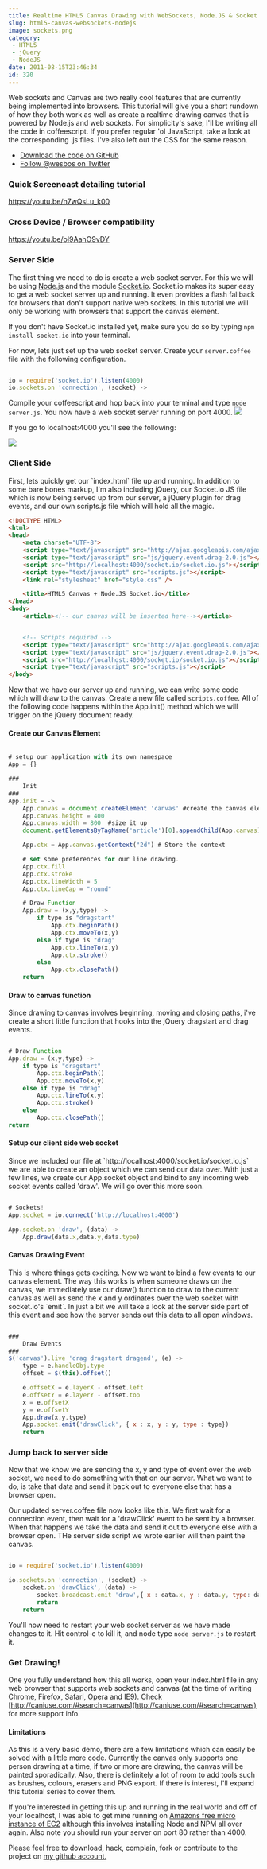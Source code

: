 ```yaml
---
title: Realtime HTML5 Canvas Drawing with WebSockets, Node.JS & Socket.io
slug: html5-canvas-websockets-nodejs
image: sockets.png
category:
 - HTML5
 - jQuery
 - NodeJS
date: 2011-08-15T23:46:34
id: 320
---
```


Web sockets and Canvas are two really cool features that are currently being implemented into browsers. This tutorial will give you a short rundown of how they both work as well as create a realtime drawing canvas that is powered by Node.js and web sockets. For simplicity's sake, I'll be writing all the code in coffeescript. If you prefer regular 'ol JavaScript, take a look at the corresponding .js files. I've also left out the CSS for the same reason.

- [Download the code on GitHub](https://github.com/wesbos/websocket-canvas-draw)
- [Follow @wesbos on Twitter](http://twitter.com/wesbos)

### Quick Screencast detailing tutorial

https://youtu.be/n7wQsLu_k00

### Cross Device / Browser compatibility

https://youtu.be/oI9AahO9vDY

### Server Side

The first thing we need to do is create a web socket server. For this we will be using [Node.js](http://nodejs.org/) and the module [Socket.io](http://socket.io). Socket.io makes its super easy to get a web socket server up and running. It even provides a flash fallback for browsers that don't support native web sockets. In this tutorial we will only be working with browsers that support the canvas element.

If you don't have Socket.io installed yet, make sure you do so by typing `npm install socket.io` into your terminal.

For now, lets just set up the web socket server. Create your `server.coffee` file with the following configuration.

```js

io = require('socket.io').listen(4000)
io.sockets.on 'connection', (socket) ->
```

Compile your coffeescript and hop back into your terminal and type `node server.js`. You now have a web socket server running on port 4000. ![](Screen_Shot_2011-08-12_at_7.35.45_PM.png)

If you go to localhost:4000 you'll see the following:

![](Screen_Shot_2011-08-12_at_7.36.08_PM.png)

### Client Side

First, lets quickly get our \`index.html\` file up and running. In addition to some bare bones markup, I'm also including jQuery, our Socket.io JS file which is now being served up from our server, a jQuery plugin for drag events, and our own scripts.js file which will hold all the magic.

```html
<!DOCTYPE HTML>
<html>
<head>
    <meta charset="UTF-8">
    <script type="text/javascript" src="http://ajax.googleapis.com/ajax/libs/jquery/1.6.2/jquery.min.js"></script>
    <script type="text/javascript" src="js/jquery.event.drag-2.0.js"></script>
    <script src="http://localhost:4000/socket.io/socket.io.js"></script>
    <script type="text/javascript" src="scripts.js"></script>
    <link rel="stylesheet" href="style.css" />

    <title>HTML5 Canvas + Node.JS Socket.io</title>
</head>
<body>
    <article><!-- our canvas will be inserted here--></article>


    <!-- Scripts required -->
    <script type="text/javascript" src="http://ajax.googleapis.com/ajax/libs/jquery/1.6.2/jquery.min.js"></script>
    <script type="text/javascript" src="js/jquery.event.drag-2.0.js"></script>
    <script src="http://localhost:4000/socket.io/socket.io.js"></script>
    <script type="text/javascript" src="scripts.js"></script>
</body>
```

Now that we have our server up and running, we can write some code which will draw to the canvas. Create a new file called `scripts.coffee`. All of the following code happens within the App.init() method which we will trigger on the jQuery document ready.

#### Create our Canvas Element

```js

# setup our application with its own namespace
App = {}

###
    Init
###
App.init = ->
    App.canvas = document.createElement 'canvas' #create the canvas element
    App.canvas.height = 400
    App.canvas.width = 800  #size it up
    document.getElementsByTagName('article')[0].appendChild(App.canvas) #append it into the DOM

    App.ctx = App.canvas.getContext("2d") # Store the context

    # set some preferences for our line drawing.
    App.ctx.fill
    App.ctx.stroke
    App.ctx.lineWidth = 5
    App.ctx.lineCap = "round"

    # Draw Function
    App.draw = (x,y,type) ->
        if type is "dragstart"
            App.ctx.beginPath()
            App.ctx.moveTo(x,y)
        else if type is "drag"
            App.ctx.lineTo(x,y)
            App.ctx.stroke()
        else
            App.ctx.closePath()
    return
```

#### Draw to canvas function

Since drawing to canvas involves beginning, moving and closing paths, i've create a short little function that hooks into the jQuery dragstart and drag events.

```js

# Draw Function
App.draw = (x,y,type) ->
    if type is "dragstart"
        App.ctx.beginPath()
        App.ctx.moveTo(x,y)
    else if type is "drag"
        App.ctx.lineTo(x,y)
        App.ctx.stroke()
    else
        App.ctx.closePath()
return
```

#### Setup our client side web socket

Since we included our file at \`http://localhost:4000/socket.io/socket.io.js\` we are able to create an object which we can send our data over. With just a few lines, we create our App.socket object and bind to any incoming web socket events called 'draw'. We will go over this more soon.

```js

# Sockets!
App.socket = io.connect('http://localhost:4000')

App.socket.on 'draw', (data) ->
    App.draw(data.x,data.y,data.type)
```

#### Canvas Drawing Event

This is where things gets exciting. Now we want to bind a few events to our canvas element. The way this works is when someone draws on the canvas, we immediately use our draw() function to draw to the current canvas as well as send the x and y ordinates over the web socket with socket.io's \`emit\`. In just a bit we will take a look at the server side part of this event and see how the server sends out this data to all open windows.

```js

###
    Draw Events
###
$('canvas').live 'drag dragstart dragend', (e) ->
    type = e.handleObj.type
    offset = $(this).offset()

    e.offsetX = e.layerX - offset.left
    e.offsetY = e.layerY - offset.top
    x = e.offsetX
    y = e.offsetY
    App.draw(x,y,type)
    App.socket.emit('drawClick', { x : x, y : y, type : type})
    return
```

### Jump back to server side

Now that we know we are sending the x, y and type of event over the web socket, we need to do something with that on our server. What we want to do, is take that data and send it back out to everyone else that has a browser open.

Our updated server.coffee file now looks like this. We first wait for a connection event, then wait for a 'drawClick' event to be sent by a browser. When that happens we take the data and send it out to everyone else with a browser open. THe server side script we wrote earlier will then paint the canvas.

```js

io = require('socket.io').listen(4000)

io.sockets.on 'connection', (socket) ->
    socket.on 'drawClick', (data) ->
        socket.broadcast.emit 'draw',{ x : data.x, y : data.y, type: data.type}
        return
    return
```

You'll now need to restart your web socket server as we have made changes to it. Hit control-c to kill it, and node type `node server.js` to restart it.

### Get Drawing!

One you fully understand how this all works, open your index.html file in any web browser that supports web sockets and canvas (at the time of writing Chrome, Firefox, Safari, Opera and IE9). Check [http://caniuse.com/#search=canvas](http://caniuse.com/#search=canvas) for more support info.

#### Limitations

As this is a very basic demo, there are a few limitations which can easily be solved with a little more code. Currently the canvas only supports one person drawing at a time, if two or more are drawing, the canvas will be painted sporadically. Also, there is definitely a lot of room to add tools such as brushes, colours, erasers and PNG export. If there is interest, I'll expand this tutorial series to cover them.

If you're interested in getting this up and running in the real world and off of your localhost, I was able to get mine running on [Amazons free micro instance of EC2](http://aws.amazon.com/ec2/) although this involves installing Node and NPM all over again. Also note you should run your server on port 80 rather than 4000.

Please feel free to download, hack, complain, fork or contribute to the project on [my github account.](https://github.com/wesbos/websocket-canvas-draw)